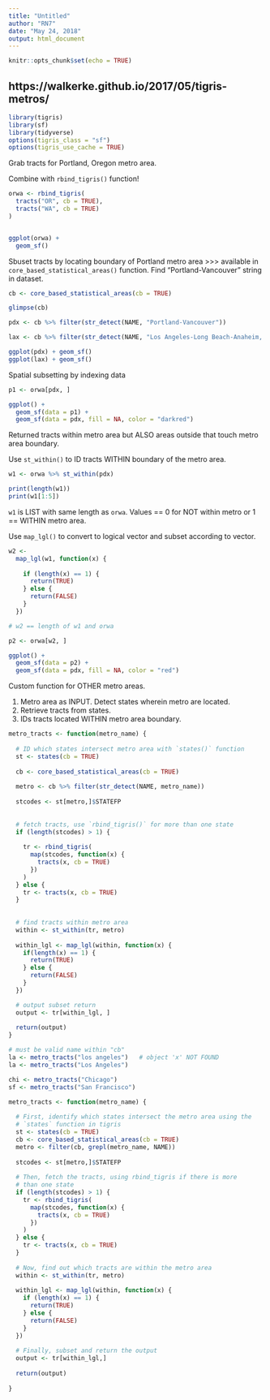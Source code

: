 ```yaml
---
title: "Untitled"
author: "RN7"
date: "May 24, 2018"
output: html_document
---
```


```r
knitr::opts_chunk$set(echo = TRUE)
```

## https://walkerke.github.io/2017/05/tigris-metros/

```r
library(tigris)
library(sf)
library(tidyverse)
options(tigris_class = "sf")
options(tigris_use_cache = TRUE)
```

Grab tracts for Portland, Oregon metro area.

Combine with `rbind_tigris()` function!

```r
orwa <- rbind_tigris(
  tracts("OR", cb = TRUE),
  tracts("WA", cb = TRUE)
)


ggplot(orwa) +
  geom_sf()

```

Sbuset tracts by locating boundary of Portland metro area >>> available in `core_based_statistical_areas()` function. Find "Portland-Vancouver" string in dataset.

```r
cb <- core_based_statistical_areas(cb = TRUE)

glimpse(cb)

pdx <- cb %>% filter(str_detect(NAME, "Portland-Vancouver"))

lax <- cb %>% filter(str_detect(NAME, "Los Angeles-Long Beach-Anaheim, CA"))

ggplot(pdx) + geom_sf()
ggplot(lax) + geom_sf()

```

Spatial subsetting by indexing data 

```r
p1 <- orwa[pdx, ]

ggplot() +
  geom_sf(data = p1) +
  geom_sf(data = pdx, fill = NA, color = "darkred")

```

Returned tracts within metro area but ALSO areas outside that touch metro area boundary. 

Use `st_within()` to ID tracts WITHIN boundary of the metro area.

```r
w1 <- orwa %>% st_within(pdx)

print(length(w1))
print(w1[1:5])
```

`w1` is LIST with same length as `orwa`. Values == 0 for NOT within metro or 1 == WITHIN  metro area.

Use `map_lgl()` to convert to logical vector and subset according to vector.

```r
w2 <- 
  map_lgl(w1, function(x) {
    
    if (length(x) == 1) {
      return(TRUE)
    } else {
      return(FALSE)
    }
  }) 

# w2 == length of w1 and orwa

p2 <- orwa[w2, ]

ggplot() +
  geom_sf(data = p2) +
  geom_sf(data = pdx, fill = NA, color = "red")


```

Custom function for OTHER metro areas.

1. Metro area as INPUT. Detect states wherein metro are located.
2. Retrieve tracts from states.
3. IDs tracts located WITHIN metro area boundary.


```r
metro_tracts <- function(metro_name) {
  
  # ID which states intersect metro area with `states()` function
  st <- states(cb = TRUE)
  
  cb <- core_based_statistical_areas(cb = TRUE)
  
  metro <- cb %>% filter(str_detect(NAME, metro_name))
  
  stcodes <- st[metro,]$STATEFP
  
  
  # fetch tracts, use `rbind_tigris()` for more than one state
  if (length(stcodes) > 1) {
    
    tr <- rbind_tigris(
      map(stcodes, function(x) {
        tracts(x, cb = TRUE)
      })
    )
  } else {
    tr <- tracts(x, cb = TRUE)
  }
  
  
  # find tracts within metro area
  within <- st_within(tr, metro)
  
  within_lgl <- map_lgl(within, function(x) {
    if(length(x) == 1) {
      return(TRUE)
    } else {
      return(FALSE)
    }
  })

  # output subset return
  output <- tr[within_lgl, ]
  
  return(output)
}

# must be valid name within "cb"
la <- metro_tracts("los angeles")   # object 'x' NOT FOUND
la <- metro_tracts("Los Angeles")

chi <- metro_tracts("Chicago")
sf <- metro_tracts("San Francisco")

```


```r
metro_tracts <- function(metro_name) {
  
  # First, identify which states intersect the metro area using the
  # `states` function in tigris
  st <- states(cb = TRUE)
  cb <- core_based_statistical_areas(cb = TRUE)
  metro <- filter(cb, grepl(metro_name, NAME))
  
  stcodes <- st[metro,]$STATEFP
  
  # Then, fetch the tracts, using rbind_tigris if there is more
  # than one state
  if (length(stcodes) > 1) {
    tr <- rbind_tigris(
      map(stcodes, function(x) {
        tracts(x, cb = TRUE)
      })
    )
  } else {
    tr <- tracts(x, cb = TRUE)
  }
  
  # Now, find out which tracts are within the metro area
  within <- st_within(tr, metro)
  
  within_lgl <- map_lgl(within, function(x) {
    if (length(x) == 1) {
      return(TRUE)
    } else {
      return(FALSE)
    }
  })
  
  # Finally, subset and return the output
  output <- tr[within_lgl,]
  
  return(output)
  
}
```


























































